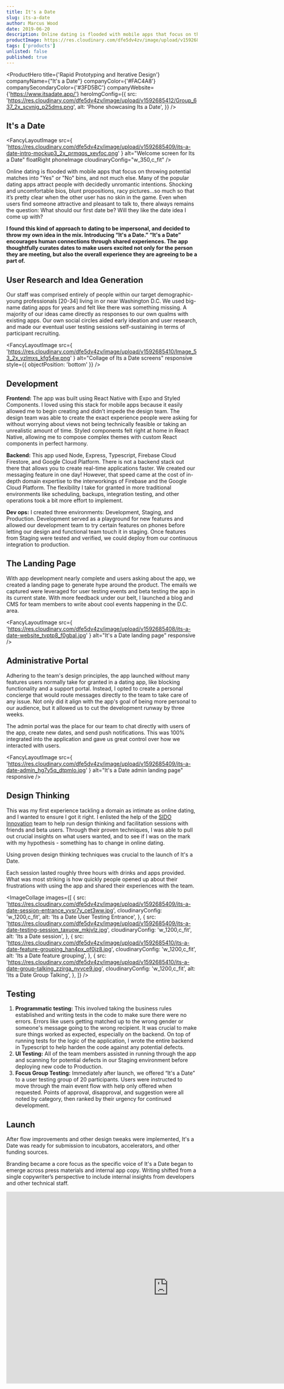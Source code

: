 ```yaml
---
title: It's a Date
slug: its-a-date
author: Marcus Wood
date: 2019-06-20
description: Online dating is flooded with mobile apps that focus on throwing potential matches into "Yes" and "No" bins. It's time for a dating app that encourages human connection through shared experiences.
productImage: https://res.cloudinary.com/dfe5dv4zv/image/upload/v1592685408/its-a-date-phone_izkfva_uwu6oy.png
tags: ['products']
unlisted: false
published: true
---
```


<ProductHero
  title={'Rapid Prototyping and Iterative Design'}
  companyName={"It's a Date"}
  companyColor={'#FAC4A8'}
  companySecondaryColor={'#3FD5BC'}
  companyWebsite={'https://www.itsadate.app/'}
  heroImgConfig={{
    src:
      'https://res.cloudinary.com/dfe5dv4zv/image/upload/v1592685412/Group_637_2x_scvnjg_p25dms.png',
    alt: 'Phone showcasing Its a Date',
  }}
/>

<Section smallPadding>

## It's a Date

<FancyLayoutImage
  src={
    'https://res.cloudinary.com/dfe5dv4zv/image/upload/v1592685409/its-a-date-intro-mockup3_2x_prmqqs_xevfoc.png'
  }
  alt="Welcome screen for Its a Date"
  floatRight
  phoneImage
  cloudinaryConfig="w_350,c_fit"
/>

Online dating is flooded with mobile apps that focus on throwing potential matches into "Yes" or "No" bins, and not much else. Many of the popular dating apps attract people with decidedly unromantic intentions. Shocking and uncomfortable bios, blunt propositions, racy pictures...so much so that it’s pretty clear when the other user has no skin in the game. Even when users find someone attractive and pleasant to talk to, there always remains the question: What should our first date be? Will they like the date idea I come up with?

</Section>

<Section secondaryBackground>

**I found this kind of approach to dating to be impersonal, and decided to throw my own idea in the mix. Introducing “It's a Date.” “It's a Date” encourages human connections through shared experiences. The app thoughtfully curates dates to make users excited not only for the person they are meeting, but also the overall experience they are agreeing to be a part of.**

</Section>

<Section>

## User Research and Idea Generation

Our staff was comprised entirely of people within our target
demographic- young professionals [20-34] living in or near Washington
D.C. We used big-name dating apps for years and felt like there was
something missing. A majority of our ideas came directly as responses
to our own qualms with existing apps. Our own social circles aided
early ideation and user research, and made our eventual user testing
sessions self-sustaining in terms of participant recruiting.

</Section>

<Section noPadding secondaryBackground fluid twoColumn bottomAlignItems>

<SectionColumn>

<FancyLayoutImage
  src={
    'https://res.cloudinary.com/dfe5dv4zv/image/upload/v1592685410/Image_53_2x_yzlmxs_kfg54w.png'
  }
  alt="Collage of Its a Date screens"
  responsive
  style={{ objectPosition: 'bottom' }}
/>

</SectionColumn>

<SectionColumn fluidGuard withPadding>

## Development

**Frontend:** The app was built using React Native with Expo and Styled Components. I loved using this stack for mobile apps because it easily allowed me to begin creating and didn’t impede the design team. The design team was able to create the exact experience people were asking for without worrying about views not being technically feasible or taking an unrealistic amount of time. Styled components felt right at home in React Native, allowing me to compose complex themes with custom React components in perfect harmony.

**Backend:** This app used Node, Express, Typescript, Firebase Cloud Firestore, and Google Cloud Platform. There is not a backend stack out there that allows you to create real-time applications faster. We created our messaging feature in one day! However, that speed came at the cost of in-depth domain expertise to the interworkings of Firebase and the Google Cloud Platform. The flexibility I take for granted in more traditional environments like scheduling, backups, integration testing, and other operations took a bit more effort to implement.

**Dev ops:** I created three environments: Development, Staging, and Production. Development served as a playground for new features and allowed our development team to try certain features on phones before letting our design and functional team touch it in staging. Once features from Staging were tested and verified, we could deploy from our continuous integration to production.

</SectionColumn>

</Section>

<Section>

## The Landing Page

With app development nearly complete and users asking about the app, we created a landing page to generate hype around the product. The emails we captured were leveraged for user testing events and beta testing the app in its current state. With more feedback under our belt, I launched a blog and CMS for team members to write about cool events happening in the D.C. area.

</Section>

<Section secondaryBackground>

<FancyLayoutImage
  src={
    'https://res.cloudinary.com/dfe5dv4zv/image/upload/v1592685408/its-a-date-website_tvptp8_f0gbal.jpg'
  }
  alt="It's a Date landing page"
  responsive
/>

</Section>

<Section smallPadding>

## Administrative Portal

Adhering to the team's design principles, the app launched without many features users normally take for granted in a dating app, like blocking functionality and a support portal. Instead, I opted to create a personal concierge that would route messages directly to the team to take care of any issue. Not only did it align with the app's goal of being more personal to our audience, but it allowed us to cut the development runway by three weeks.

The admin portal was the place for our team to chat directly with users of the app, create new dates, and send push notifications. This was 100% integrated into the application and gave us great control over how we interacted with users.

<FancyLayoutImage
  src={
    'https://res.cloudinary.com/dfe5dv4zv/image/upload/v1592685409/its-a-date-admin_hg7y5q_dtpmlo.jpg'
  }
  alt="It's a Date admin landing page"
  responsive
/>

</Section>

<Section smallPadding>

## Design Thinking

This was my first experience tackling a domain as intimate as online dating, and I wanted to ensure I got it right. I enlisted the help of the [SIDO Innovation](http://www.sidoinnovation.com/) team to help run design thinking and facilitation sessions with friends and beta users. Through their proven techniques, I was able to pull out crucial insights on what users wanted, and to see if I was on the mark with my hypothesis - something has to change in online dating.

<FancyTile>
  Using proven design thinking techniques was crucial to the launch of It's a
  Date.
</FancyTile>

Each session lasted roughly three hours with drinks and apps provided.
What was most striking is how quickly people opened up about their
frustrations with using the app and shared their experiences with the
team.

<ImageCollage
  images={[
    {
      src:
        'https://res.cloudinary.com/dfe5dv4zv/image/upload/v1592685409/its-a-date-session-entrance_yvsr7y_cet3ww.jpg',
      cloudinaryConfig: 'w_1200,c_fit',
      alt: 'Its a Date User Testing Entrance',
    },
    {
      src:
        'https://res.cloudinary.com/dfe5dv4zv/image/upload/v1592685409/its-a-date-testing-session_taxuow_mkjvlz.jpg',
      cloudinaryConfig: 'w_1200,c_fit',
      alt: 'Its a Date session',
    },
    {
      src:
        'https://res.cloudinary.com/dfe5dv4zv/image/upload/v1592685410/its-a-date-feature-grouping_han4px_of0jz8.jpg',
      cloudinaryConfig: 'w_1200,c_fit',
      alt: 'Its a Date feature grouping',
    },
    {
      src:
        'https://res.cloudinary.com/dfe5dv4zv/image/upload/v1592685410/its-a-date-group-talking_zzirga_nvvce9.jpg',
      cloudinaryConfig: 'w_1200,c_fit',
      alt: 'Its a Date Group Talking',
    },
  ]}
/>

</Section>

<Section smallPadding>

## Testing

1. **Programmatic testing:** This involved taking the business rules established and writing tests in the code to make sure there were no errors. Errors like users getting matched up to the wrong gender or someone's message going to the wrong recipient. It was crucial to make sure things worked as expected, especially on the backend. On top of running tests for the logic of the application, I wrote the entire backend in Typescript to help harden the code against any potential defects.
2. **UI Testing:** All of the team members assisted in running
   through the app and scanning for potential defects in our Staging
   environment before deploying new code to Production.
3. **Focus Group Testing:** Immediately after launch, we offered “It's a Date” to a user testing group of 20 participants. Users were instructed to move through the main event flow with help only offered when requested. Points of approval, disapproval, and suggestion were all noted by category, then ranked by their urgency for continued development.

</Section>

<Section smallPadding>

## Launch

After flow improvements and other design tweaks were implemented, It's
a Date was ready for submission to incubators, accelerators, and other
funding sources.

Branding became a core focus as the specific voice of It's a Date
began to emerge across press materials and internal app copy. Writing
shifted from a single copywriter’s perspective to include internal
insights from developers and other technical staff.

<ResponsiveVideo>
  <iframe
    src="https://player.vimeo.com/video/311800634"
    title="launchVideo"
    width="853"
    height="505"
    frameBorder="0"
    allowFullScreen
  />
</ResponsiveVideo>

Our launched video amassed over 2,000 views in two days with an
average engagement rate of 40% (industry average is 2%). Social
ambassadors were recruited through our user testing sessions, which
aided us in our initial user base growth. Brand ambassadors naturally
fell in our target demographic due to our testing session selection
parameters.

## Where it is Now

Our user testing events gave us a treasure trove of data to sift through along with the most telling data point of all. Even though people loved the events, our net promoter score was high, and people said they would absolutely use the app no one engaged with it after the events.

Combine that with the runway needed to be competitive in the dating market, I decided to sunset the product. Although the need is there, and I still believe this is the best way to foster meaningful human connection online, the market is hyper competitive. Maybe one day I'll pick this one back up and see where it can take the dating world.


</Section>

<Section>

#### Additional Information

I'm really passionate about products and entrepreneurship, so if I have an ambitious idea that requires a lot of work, I write a business plan for it before coding anything. This allows me to see how close it is to the projected cost of production, what the runway needs look like, and if it’s viable. Sometimes I'll decide to build the product and put it in people's hands for testing before choosing to continue with it full time.

- [Business Plan](/business-plans/its-a-date-business-plan.pdf) (a brief history of the online dating market if you wanna read!)

</Section>
